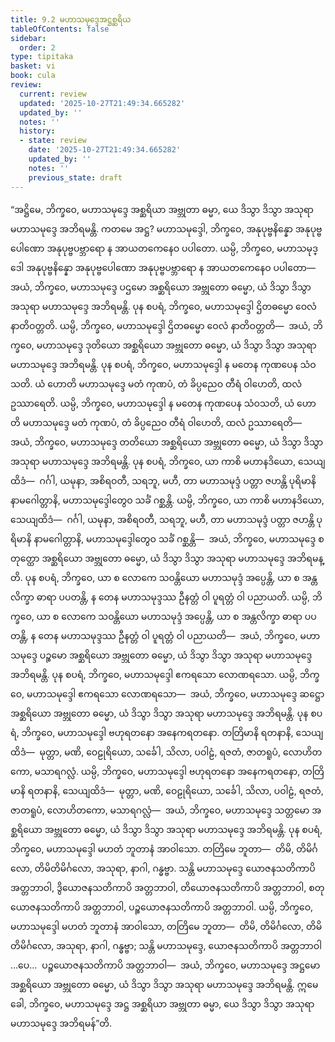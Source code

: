 ```yaml
---
title: 9.2 မဟာသမုဒ္ဒေအဋ္ဌစ္ဆရိယ
tableOfContents: false
sidebar:
  order: 2
type: tipitaka
basket: vi
book: cula
review:
  current: review
  updated: '2025-10-27T21:49:34.665282'
  updated_by: ''
  notes: ''
  history:
  - state: review
    date: '2025-10-27T21:49:34.665282'
    updated_by: ''
    notes: ''
    previous_state: draft
---
```



<ReviewStatus review={frontmatter.review} showDetails={true} />

<HypothesisAnnotation frontmatter={frontmatter} />

<DynamicBreadcrumb />

<Division number="384" book="cula" e="ch" v="4" p="419">

<Paragraph number="1859" book="cula">
“အဋ္ဌိမေ, ဘိက္ခဝေ, မဟာသမုဒ္ဒေ အစ္ဆရိယာ အဗ္ဘုတာ ဓမ္မာ, ယေ ဒိသွာ ဒိသွာ အသုရာ မဟာသမုဒ္ဒေ အဘိရမန္တိ. ကတမေ အဋ္ဌ?
</Paragraph>

<Paragraph number="1860" book="cula">
မဟာသမုဒ္ဒေါ, ဘိက္ခဝေ, အနုပုဗ္ဗနိန္နော အနုပုဗ္ဗပေါဏော အနုပုဗ္ဗပဗ္ဘာရော န အာယတကေနေဝ ပပါတော. ယမ္ပိ, ဘိက္ခဝေ, မဟာသမုဒ္ဒေါ အနုပုဗ္ဗနိန္နော အနုပုဗ္ဗပေါဏော အနုပုဗ္ဗပဗ္ဘာရော န အာယတကေနေဝ ပပါတော—  အယံ, ဘိက္ခဝေ, မဟာသမုဒ္ဒေ ပဌမော အစ္ဆရိယော အဗ္ဘုတော ဓမ္မော, ယံ ဒိသွာ ဒိသွာ အသုရာ မဟာသမုဒ္ဒေ အဘိရမန္တိ.
</Paragraph>

<Paragraph number="1861" book="cula">
ပုန စပရံ, ဘိက္ခဝေ, မဟာသမုဒ္ဒေါ ဌိတဓမ္မော ဝေလံ နာတိဝတ္တတိ. ယမ္ပိ, ဘိက္ခဝေ, မဟာသမုဒ္ဒေါ ဌိတဓမ္မော ဝေလံ နာတိဝတ္တတိ—  အယံ, ဘိက္ခဝေ, မဟာသမုဒ္ဒေ ဒုတိယော အစ္ဆရိယော အဗ္ဘုတော ဓမ္မော, ယံ ဒိသွာ ဒိသွာ အသုရာ မဟာသမုဒ္ဒေ အဘိရမန္တိ.
</Paragraph>

<Paragraph number="1862" book="cula">
ပုန စပရံ, ဘိက္ခဝေ, မဟာသမုဒ္ဒေါ န မတေန ကုဏပေန သံဝသတိ. ယံ ဟောတိ မဟာသမုဒ္ဒေ မတံ ကုဏပံ, တံ ခိပ္ပညေဝ တီရံ ဝါဟေတိ, ထလံ ဥဿာရေတိ. ယမ္ပိ, ဘိက္ခဝေ, မဟာသမုဒ္ဒေါ န မတေန ကုဏပေန သံဝသတိ, ယံ ဟောတိ မဟာသမုဒ္ဒေ မတံ ကုဏပံ, တံ ခိပ္ပညေဝ တီရံ ဝါဟေတိ, ထလံ ဥဿာရေတိ—  အယံ, ဘိက္ခဝေ, မဟာသမုဒ္ဒေ တတိယော အစ္ဆရိယော အဗ္ဘုတော ဓမ္မော, ယံ ဒိသွာ ဒိသွာ အသုရာ မဟာသမုဒ္ဒေ အဘိရမန္တိ.
</Paragraph>

<Paragraph number="1863" book="cula">
ပုန စပရံ, ဘိက္ခဝေ, ယာ ကာစိ မဟာနဒိယော, သေယျထိဒံ—  ဂင်္ဂါ, ယမုနာ, အစိရဝတီ, သရဘူ, မဟီ, တာ မဟာသမုဒ္ဒံ ပတ္တာ ဇဟန္တိ ပုရိမာနိ နာမဂေါတ္တာနိ, မဟာသမုဒ္ဒေါတွေဝ သင်္ခံ ဂစ္ဆန္တိ. ယမ္ပိ, ဘိက္ခဝေ, ယာ ကာစိ မဟာနဒိယော, သေယျထိဒံ—  ဂင်္ဂါ, ယမုနာ, အစိရဝတီ, သရဘူ, မဟီ, တာ မဟာသမုဒ္ဒံ ပတ္တာ ဇဟန္တိ ပုရိမာနိ နာမဂေါတ္တာနိ, မဟာသမုဒ္ဒေါတွေဝ သင်္ခံ ဂစ္ဆန္တိ—  အယံ, ဘိက္ခဝေ, မဟာသမုဒ္ဒေ စတုတ္ထော အစ္ဆရိယော အဗ္ဘုတော ဓမ္မော, ယံ ဒိသွာ ဒိသွာ အသုရာ မဟာသမုဒ္ဒေ အဘိရမန္တိ.
</Paragraph>

<Paragraph number="1864" book="cula">
ပုန စပရံ, ဘိက္ခဝေ, ယာ စ လောကေ သဝန္တိယော မဟာသမုဒ္ဒံ အပ္ပေန္တိ, ယာ စ အန္တလိက္ခာ ဓာရာ ပပတန္တိ, န တေန မဟာသမုဒ္ဒဿ ဦနတ္တံ ဝါ ပူရတ္တံ ဝါ ပညာယတိ. ယမ္ပိ, ဘိက္ခဝေ, ယာ စ လောကေ သဝန္တိယော မဟာသမုဒ္ဒံ အပ္ပေန္တိ, ယာ စ အန္တလိက္ခာ ဓာရာ ပပတန္တိ, န တေန မဟာသမုဒ္ဒဿ ဦနတ္တံ ဝါ ပူရတ္တံ ဝါ ပညာယတိ—  အယံ, ဘိက္ခဝေ, မဟာသမုဒ္ဒေ ပဉ္စမော အစ္ဆရိယော အဗ္ဘုတော ဓမ္မော, ယံ ဒိသွာ ဒိသွာ အသုရာ မဟာသမုဒ္ဒေ အဘိရမန္တိ.
</Paragraph>

<Paragraph number="1865" book="cula">
ပုန စပရံ, ဘိက္ခဝေ, မဟာသမုဒ္ဒေါ ဧကရသော လောဏရသော. ယမ္ပိ, ဘိက္ခဝေ, မဟာသမုဒ္ဒေါ ဧကရသော လောဏရသော—  အယံ, ဘိက္ခဝေ, မဟာသမုဒ္ဒေ ဆဋ္ဌော အစ္ဆရိယော အဗ္ဘုတော ဓမ္မော, ယံ ဒိသွာ ဒိသွာ အသုရာ မဟာသမုဒ္ဒေ အဘိရမန္တိ.
</Paragraph>

<Paragraph number="1866" book="cula">
ပုန စပရံ, ဘိက္ခဝေ, မဟာသမုဒ္ဒေါ ဗဟုရတနော အနေကရတနော. တတြိမာနိ ရတနာနိ, သေယျထိဒံ—  မုတ္တာ, မဏိ, ဝေဠုရိယော, သင်္ခေါ, သိလာ, ပဝါဠံ, ရဇတံ, ဇာတရူပံ, လောဟိတကော, မသာရဂလ္လံ. ယမ္ပိ, ဘိက္ခဝေ, မဟာသမုဒ္ဒေါ ဗဟုရတနော အနေကရတနော, တတြိမာနိ ရတနာနိ, သေယျထိဒံ—  မုတ္တာ, မဏိ, ဝေဠုရိယော, သင်္ခေါ, သိလာ, ပဝါဠံ, ရဇတံ, ဇာတရူပံ, လောဟိတကော, မသာရဂလ္လံ—  အယံ, ဘိက္ခဝေ, မဟာသမုဒ္ဒေ သတ္တမော အစ္ဆရိယော အဗ္ဘုတော ဓမ္မော, ယံ ဒိသွာ ဒိသွာ အသုရာ မဟာသမုဒ္ဒေ အဘိရမန္တိ.
</Paragraph>

<Paragraph number="1867" book="cula">
ပုန စပရံ, ဘိက္ခဝေ, မဟာသမုဒ္ဒေါ မဟတံ ဘူတာနံ အာဝါသော. တတြိမေ ဘူတာ—  တိမိ, တိမိင်္ဂလော, တိမိတိမိင်္ဂလော, အသုရာ, နာဂါ, ဂန္ဓဗ္ဗာ. သန္တိ မဟာသမုဒ္ဒေ ယောဇနသတိကာပိ အတ္တဘာဝါ, ဒွိယောဇနသတိကာပိ အတ္တဘာဝါ, တိယောဇနသတိကာပိ အတ္တဘာဝါ, စတုယောဇနသတိကာပိ အတ္တဘာဝါ, ပဉ္စယောဇနသတိကာပိ အတ္တဘာဝါ. ယမ္ပိ, ဘိက္ခဝေ, မဟာသမုဒ္ဒေါ မဟတံ ဘူတာနံ အာဝါသော, တတြိမေ ဘူတာ—  တိမိ, တိမိင်္ဂလော, တိမိတိမိင်္ဂလော, အသုရာ, နာဂါ, ဂန္ဓဗ္ဗာ; သန္တိ မဟာသမုဒ္ဒေ, ယောဇနသတိကာပိ အတ္တဘာဝါ …ပေ…  ပဉ္စယောဇနသတိကာပိ အတ္တဘာဝါ—  အယံ, ဘိက္ခဝေ, မဟာသမုဒ္ဒေ အဋ္ဌမော အစ္ဆရိယော အဗ္ဘုတော ဓမ္မော, ယံ ဒိသွာ ဒိသွာ အသုရာ မဟာသမုဒ္ဒေ အဘိရမန္တိ. ဣမေ ခေါ, ဘိက္ခဝေ, မဟာသမုဒ္ဒေ အဋ္ဌ အစ္ဆရိယာ အဗ္ဘုတာ ဓမ္မာ, ယေ ဒိသွာ ဒိသွာ အသုရာ မဟာသမုဒ္ဒေ အဘိရမန်”တိ.
</Paragraph>
</Division>